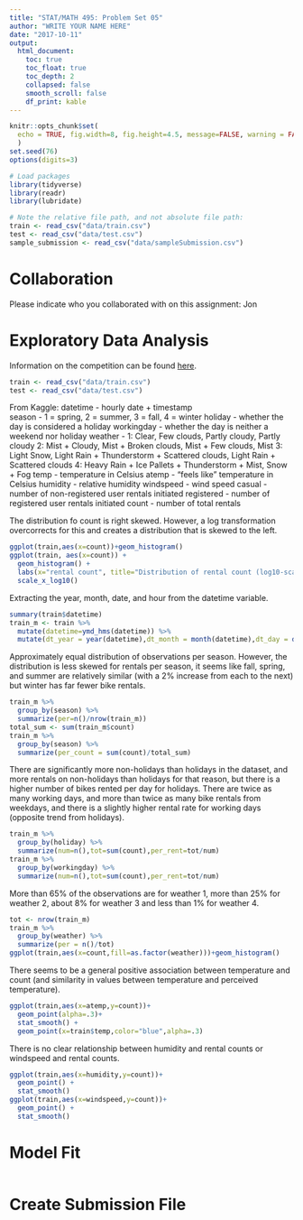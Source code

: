 ```yaml
---
title: "STAT/MATH 495: Problem Set 05"
author: "WRITE YOUR NAME HERE"
date: "2017-10-11"
output:
  html_document:
    toc: true
    toc_float: true
    toc_depth: 2
    collapsed: false
    smooth_scroll: false
    df_print: kable
---
```



```r
knitr::opts_chunk$set(
  echo = TRUE, fig.width=8, fig.height=4.5, message=FALSE, warning = FALSE
  )
set.seed(76)
options(digits=3)

# Load packages
library(tidyverse)
library(readr)
library(lubridate)

# Note the relative file path, and not absolute file path:
train <- read_csv("data/train.csv")
test <- read_csv("data/test.csv")
sample_submission <- read_csv("data/sampleSubmission.csv")
```


# Collaboration

Please indicate who you collaborated with on this assignment: Jon


# Exploratory Data Analysis

Information on the competition can be found [here](https://www.kaggle.com/c/bike-sharing-demand).

```r
train <- read_csv("data/train.csv")
test <- read_csv("data/test.csv")
```

From Kaggle: 
datetime - hourly date + timestamp  
season -  1 = spring, 2 = summer, 3 = fall, 4 = winter 
holiday - whether the day is considered a holiday
workingday - whether the day is neither a weekend nor holiday
weather - 1: Clear, Few clouds, Partly cloudy, Partly cloudy 
2: Mist + Cloudy, Mist + Broken clouds, Mist + Few clouds, Mist 
3: Light Snow, Light Rain + Thunderstorm + Scattered clouds, Light Rain + Scattered clouds 
4: Heavy Rain + Ice Pallets + Thunderstorm + Mist, Snow + Fog 
temp - temperature in Celsius
atemp - "feels like" temperature in Celsius
humidity - relative humidity
windspeed - wind speed
casual - number of non-registered user rentals initiated
registered - number of registered user rentals initiated
count - number of total rentals

The distribution fo count is right skewed. However, a log transformation overcorrects for this and creates a distribution that is skewed to the left. 
```r
ggplot(train,aes(x=count))+geom_histogram()
ggplot(train, aes(x=count)) +
  geom_histogram() +
  labs(x="rental count", title="Distribution of rental count (log10-scale)") +
  scale_x_log10()
```

Extracting the year, month, date, and hour from the datetime variable.
```r
summary(train$datetime)
train_m <- train %>%
  mutate(datetime=ymd_hms(datetime)) %>%
  mutate(dt_year = year(datetime),dt_month = month(datetime),dt_day = day(datetime), dt_hour=hour(datetime))

```

Approximately equal distribution of observations per season. However, the distribution is less skewed for rentals per season, it seems like fall, spring, and summer are relatively similar (with a 2% increase from each to the next) but winter has far fewer bike rentals. 
```r
train_m %>% 
  group_by(season) %>%
  summarize(per=n()/nrow(train_m))
total_sum <- sum(train_m$count)
train_m %>%
  group_by(season) %>%
  summarize(per_count = sum(count)/total_sum)
```

There are significantly more non-holidays than holidays in the dataset, and more rentals on non-holidays than holidays for that reason, but there is a higher number of bikes rented per day for holidays. There are twice as many working days, and more than twice as many bike rentals from weekdays, and there is a slightly higher rental rate for working days (opposite trend from holidays). 
```r
train_m %>%
  group_by(holiday) %>%
  summarize(num=n(),tot=sum(count),per_rent=tot/num)
train_m %>%
  group_by(workingday) %>%
  summarize(num=n(),tot=sum(count),per_rent=tot/num)
```

More than 65% of the observations are for weather 1, more than 25% for weather 2, about 8% for weather 3 and less than 1% for weather 4.
```r
tot <- nrow(train_m)
train_m %>%
  group_by(weather) %>%
  summarize(per = n()/tot)
ggplot(train,aes(x=count,fill=as.factor(weather)))+geom_histogram()
```

There seems to be a general positive association between temperature and count (and similarity in values between temperature and perceived temperature).
```r
ggplot(train,aes(x=atemp,y=count))+
  geom_point(alpha=.3)+
  stat_smooth() +
  geom_point(x=train$temp,color="blue",alpha=.3)
```

There is no clear relationship between humidity and rental counts or windspeed and rental counts.
```r
ggplot(train,aes(x=humidity,y=count))+
  geom_point() + 
  stat_smooth() 
ggplot(train,aes(x=windspeed,y=count))+
  geom_point() +
  stat_smooth()
```

# Model Fit

```r

```


# Create Submission File

```r

```
